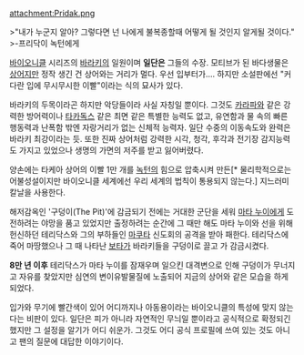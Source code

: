 attachment:Pridak.png

>"내가 누군지 알아? 그렇다면 넌 나에게 불복종할때 어떻게 될 것인지 알게될 것이다."
>-프리닥이 녹턴에게

{{{+1 Pridak}}}

[[바이오니클]] 시리즈의 [[바라키(바이오니클)|바라키]]의 일원이며 '''일단은''' 그들의 수장. 모티브가 된 바다생물은 [[상어]]지만 정작 생긴 건 상어와는 거리가 멀다. 우선 입부터가…. 하지만 소설판에선 "커다란 입에 무시무시한 이빨"이라는 식의 묘사가 있다.

바라키의 두목이라곤 하지만 악당들이라 사실 자칭일 뿐이다. 그것도 [[카라파]]와 같은 강력한 방어력이나 [[타카독스]] 같은 최면 같은 특별한 능력도 없고, 유연함과 물 속의 빠른 행동력과 난폭함 밖엔 자랑거리가 없는 신체적 능력자. 일단 수중의 이동속도와 완력은 바라키 최강이라는 듯. 또한 진짜 상어처럼 강력한 시각, 청각, 후각과 전기장 감지능력도 가지고 있었으나 생명의 가면의 저주를 받고 잃어버렸다.

양손에는 타케아 상어의 이빨 1만 개를 [[녹턴]]의 힘으로 압축시켜 만든[* 물리학적으로는 어불성설이지만 바이오니클 세계에선 우리 세계의 법칙이 통용되지 않는다.] 지느러미 칼날을 사용한다.

해저감옥인 '구덩이(The Pit)'에 감금되기 전에는 거대한 군단을 세워 [[마타 누이]]에게 도전하려는 야망을 품고 있었지만 출정하려는 순간에 그 때만 해도 마타 누이와 선을 위해 헌신하던 테리닥스와 그의 부하들인 [[마쿠타]] 신도회의 공격을 받아 패한다. 테리닥스에 죽어 마땅했으나 그 때 나타난 [[보타]]가 바라키들을 구덩이로 끌고 가 감금시켰다.

'''8만 년 이후''' 테리닥스가 마타 누이를 잠재우며 일으킨 대격변으로 인해 구덩이가 무너지고 자유를 찾았지만 심연의 변이유발물질에 노출되어 지금의 상어와 같은 모습을 하게 되었다.

입가와 무기에 빨간색이 있어 어디까지나 아동용이라는 바이오니클의 특성에 맞지 않는다는 비판이 있다. 일단은 피가 아니라 자연적인 무늬일 뿐이라고 공식적으로 확정되긴 했지만 그 설정을 알기가 어디 쉬운가. 그것도 어디 공식 프로필에 쓰여 있는 것도 아니고 팬의 질문에 대답한 이야기이다.
